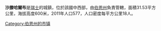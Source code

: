 {{Infobox Swiss town
 | subject_name		= Schattenhalb
 | municipality_name	= Schattenhalb
 | municipality_type	= municipality
 | image_photo          = Wasserfall Rosenlaui-Schlucht.JPG
 | image_caption        = Waterfall in Rosenlaui canyon near Schattenhalb
 | imagepath_coa	= Schattenhalb-coat of arms.svg
 | map			= 
 | languages		= German
 | canton		= Bern
 | iso-code-region 	= CH-BE
 | district		= [[因特拉肯-上哈斯利区|因特拉肯-上哈斯利区]]
 |coordinates  = {{coord|46|43|N|8|11|E|display=inline,title}}
 |lat_NS=N|long_EW=E
 | postal_code		= 3860
 | municipality_code	= 0786
 | area			= 31.5
 | elevation		= 600|elevation_description= Willigen im Tal village
 | population           = 577 | populationof = Dec 2011 |  popofyear = 2011
 | website		= www.schattenhalb.ch
 | mayor		= Niklaus Leuenberger|mayor_asof=|mayor_party=
 | mayor_title	= |list_of_mayors	= 
 | places		= 
 | demonym		= 
 | neighboring_municipalities= [[迈林根|迈林根]]，[[因內特基爾興|因內特基爾興]]，[[格林德瓦|格林德瓦]]
 | twintowns		= 
|}}

'''沙滕哈爾布'''是[[瑞士|瑞士]]的城鎮，位於該國中西部，由[[伯恩州|伯恩州]]負責管轄，面積31.53平方公里，海拔高度600米，2011年人口577，人口密度每平方公里18人。

{{commonscat}}
{{normdaten}}
{{DEFAULTSORT:Schattenhalb}}
[[Category:伯恩州的市镇|Category:伯恩州的市镇]]
{{Switzerland-geo-stub}}